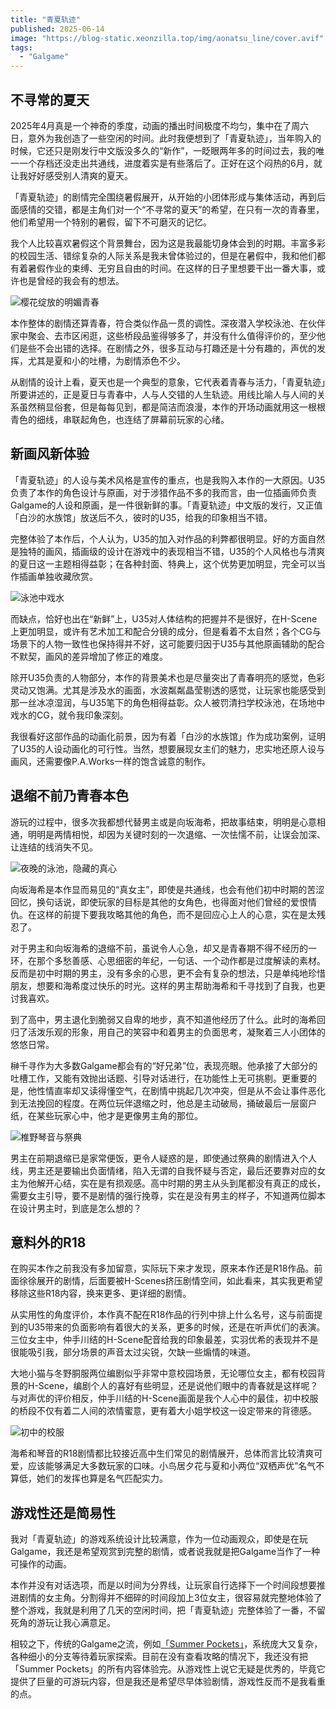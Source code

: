 ```yaml
---
title: "青夏轨迹"
published: 2025-06-14
image: "https://blog-static.xeonzilla.top/img/aonatsu_line/cover.avif"
tags: 
  - "Galgame"
---
```

## 不寻常的夏天
2025年4月真是一个神奇的季度，动画的播出时间极度不均匀，集中在了周六日，意外为我创造了一些空闲的时间。此时我便想到了「青夏轨迹」，当年购入的时候，它还只是刚发行中文版没多久的“新作”，一眨眼两年多的时间过去，我的唯一一个存档还没走出共通线，进度着实是有些落后了。正好在这个闷热的6月，就让我好好感受别人清爽的夏天。

「青夏轨迹」的剧情完全围绕暑假展开，从开始的小团体形成与集体活动，再到后面感情的交错，都是主角们对一个“不寻常的夏天”的希望，在只有一次的青春里，他们希望用一个特别的暑假，留下不可磨灭的记忆。

我个人比较喜欢暑假这个背景舞台，因为这是我最能切身体会到的时期。丰富多彩的校园生活、错综复杂的人际关系是我未曾体验过的，但是在暑假中，我和他们都有着暑假作业的束缚、无穷且自由的时间。在这样的日子里想要干出一番大事，或许也是曾经的我会有的想法。

![樱花绽放的明媚青春](https://blog-static.xeonzilla.top/img/aonatsu_line/01.avif "樱花绽放的明媚青春")

本作整体的剧情还算青春，符合类似作品一贯的调性。深夜潜入学校泳池、在伙伴家中聚会、去市区闲逛，这些桥段品鉴得够多了，并没有什么值得评价的，至少他们是些不会出错的选择。在剧情之外，很多互动与打趣还是十分有趣的，声优的发挥，尤其是夏和小的吐槽，为剧情添色不少。

从剧情的设计上看，夏天也是一个典型的意象，它代表着青春与活力，「青夏轨迹」所要讲述的，正是夏日与青春中，人与人交错的人生轨迹。用线比喻人与人间的关系虽然稍显俗套，但是每每见到，都是简洁而浪漫，本作的开场动画就用这一根根青色的细线，串联起角色，也连结了屏幕前玩家的心绪。

## 新画风新体验
「青夏轨迹」的人设与美术风格是宣传的重点，也是我购入本作的一大原因。U35负责了本作的角色设计与原画，对于涉猎作品不多的我而言，由一位插画师负责Galgame的人设和原画，是一件很新鲜的事。「青夏轨迹」中文版的发行，又正值「白沙的水族馆」放送后不久，彼时的U35，给我的印象相当不错。

完整体验了本作后，个人认为，U35的加入对作品的利弊都很明显。好的方面自然是独特的画风，插画级的设计在游戏中的表现相当不错，U35的个人风格也与清爽的夏日这一主题相得益彰；在各种封面、特典上，这个优势更加明显，完全可以当作插画单独收藏欣赏。

![泳池中戏水](https://blog-static.xeonzilla.top/img/aonatsu_line/02.avif "泳池中戏水")

而缺点，恰好也出在“新鲜”上，U35对人体结构的把握并不是很好，在H-Scene上更加明显，或许有艺术加工和配合分镜的成分，但是看着不太自然；各个CG与场景下的人物一致性也保持得并不好，这可能要归因于U35与其他原画辅助的配合不默契，画风的差异增加了修正的难度。

除开U35负责的人物部分，本作的背景美术也是尽量突出了青春明亮的感觉，色彩灵动又饱满。尤其是涉及水的画面，水波粼粼晶莹剔透的感觉，让玩家也能感受到那一丝冰凉湿润，与U35笔下的角色相得益彰。众人被罚清扫学校泳池，在场地中戏水的CG，就令我印象深刻。

我很看好这部作品的动画化前景，因为有着「白沙的水族馆」作为成功案例，证明了U35的人设动画化的可行性。当然，想要展现女主们的魅力，忠实地还原人设与画风，还需要像P.A.Works一样的饱含诚意的制作。

## 退缩不前乃青春本色
游玩的过程中，很多次我都想代替男主或是向坂海希，把故事结束，明明是心意相通，明明是两情相悦，却因为关键时刻的一次退缩、一次怯懦不前，让误会加深、让连结的线消失不见。

![夜晚的泳池，隐藏的真心](https://blog-static.xeonzilla.top/img/aonatsu_line/03.avif "夜晚的泳池，隐藏的真心")

向坂海希是本作显而易见的“真女主”，即使是共通线，也会有他们初中时期的苦涩回忆，换句话说，即使玩家的目标是其他的女角色，也得面对他们曾经的爱恨情仇。在这样的前提下要我攻略其他的角色，而不是回应心上人的心意，实在是太残忍了。

对于男主和向坂海希的退缩不前，虽说令人心急，却又是青春期不得不经历的一环，在那个多愁善感、心思细密的年纪，一句话、一个动作都是过度解读的素材。反而是初中时期的男主，没有多余的心思，更不会有复杂的想法，只是单纯地珍惜朋友，想要和海希度过快乐的时光。这样的男主帮助海希和千寻找到了自我，也更讨我喜欢。

到了高中，男主退化到脆弱又自卑的地步，真不知道他经历了什么。此时的海希回归了活泼乐观的形象，用自己的笑容中和着男主的负面思考，凝聚着三人小团体的悠悠日常。

榊千寻作为大多数Galgame都会有的“好兄弟”位，表现亮眼。他承接了大部分的吐槽工作，又能有效抛出话题、引导对话进行，在功能性上无可挑剔。更重要的是，他性情直率却又读得懂空气，在剧情中挑起几次冲突，但是从不会让事件恶化到无法挽回的程度。在两位玩伴退缩之时，他总是主动破局，捅破最后一层窗户纸，在某些玩家心中，他才是更像男主角的那位。

![椎野琴音与祭典](https://blog-static.xeonzilla.top/img/aonatsu_line/04.avif "椎野琴音与祭典")

男主在前期退缩已是家常便饭，更令人疑惑的是，即使通过祭典的剧情进入个人线，男主还是要输出负面情绪，陷入无谓的自我怀疑与否定，最后还要靠对应的女主为他解开心结，实在是有损观感。高中时期的男主从头到尾都没有真正的成长，需要女主引导，要不是剧情的强行挽尊，实在是没有男主的样子，不知道两位脚本在设计男主时，到底是怎么想的？

## 意料外的R18
在购买本作之前我没有多加留意，实际玩下来才发现，原来本作还是R18作品。前面徐徐展开的剧情，后面要被H-Scenes挤压剧情空间，如此看来，其实我更希望移除这些R18内容，换来更多、更详细的剧情。

从实用性的角度评价，本作真不配在R18作品的行列中排上什么名号，这与前面提到的U35带来的负面影响有着很大的关系，更多的时候，还是在听声优们的表演。三位女主中，仲手川结的H-Scene配音给我的印象最差，实羽优希的表现并不是很能吸引我，部分场景的声音太过尖锐，欠缺一些煽情的味道。

大地小猫与冬野胴服两位编剧似乎非常中意校园场景，无论哪位女主，都有校园背景的H-Scene，编剧个人的喜好有些明显，还是说他们眼中的青春就是这样呢？与对声优的评价相反，仲手川结的H-Scene画面是我个人心中的最佳，初中校服的桥段不仅有着二人间的浓情蜜意，更有着大小姐学校这一设定带来的背德感。

![初中的校服](https://blog-static.xeonzilla.top/img/aonatsu_line/05.avif "初中的校服")

海希和琴音的R18剧情都比较接近高中生们常见的剧情展开，总体而言比较清爽可爱，应该能够满足大多数玩家的口味。小鸟居夕花与夏和小两位“双栖声优”名气不算低，她们的发挥也算是名气匹配实力。

## 游戏性还是简易性
我对「青夏轨迹」的游戏系统设计比较满意，作为一位动画观众，即使是在玩Galgame，我还是希望观赏到完整的剧情，或者说我就是把Galgame当作了一种可操作的动画。

本作并没有对话选项，而是以时间为分界线，让玩家自行选择下一个时间段想要推进剧情的女主角。分割得并不细碎的时间段加上3位女主，很容易就完整地体验了整个游戏，我就是利用了几天的空闲时间，把「青夏轨迹」完整体验了一番，不留死角的游玩让我心满意足。

相较之下，传统的Galgame之流，例如[「Summer Pockets」](/posts/summer_pockets/)，系统庞大又复杂，各种细小的分支等待着玩家探索。目前在没有查看攻略的情况下，我还没有把「Summer Pockets」的所有内容体验完。从游戏性上说它无疑是优秀的，毕竟它提供了巨量的可游玩内容，但是我还是希望尽早体验剧情，游戏性反而不是我看重的点。
